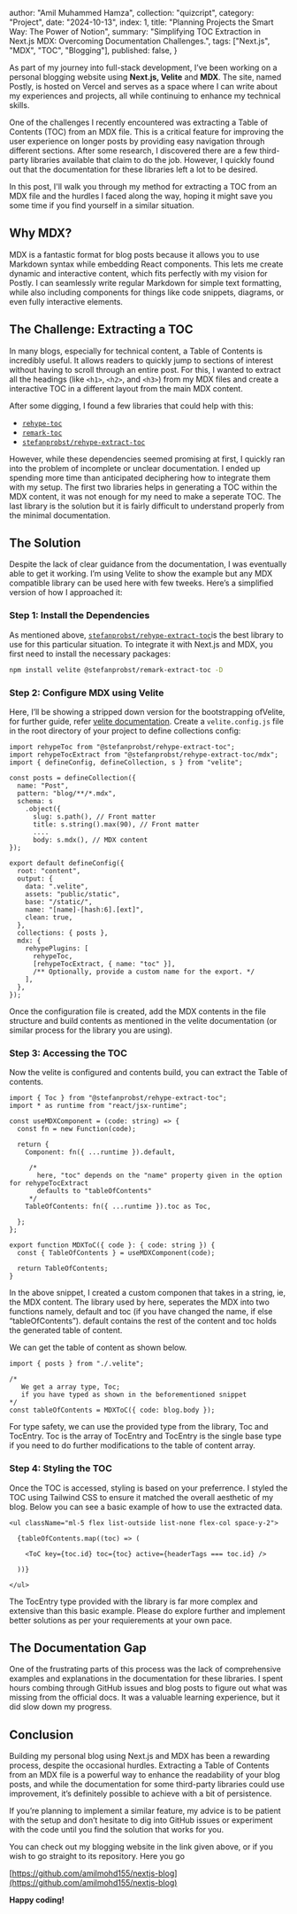   author: "Amil Muhammed Hamza",
  collection: "quizcript",
  category: "Project",
  date: "2024-10-13",
  index: 1,
  title: "Planning Projects the Smart Way: The Power of Notion",
  summary: "Simplifying TOC Extraction in Next.js MDX: Overcoming Documentation Challenges.",
  tags: ["Next.js", "MDX", "TOC", "Blogging"],
  published: false,
}


As part of my journey into full-stack development, I’ve been working on a personal blogging website using **Next.js, Velite** and **MDX**. The site, named Postly, is hosted on Vercel and serves as a space where I can write about my experiences and projects, all while continuing to enhance my technical skills.

One of the challenges I recently encountered was extracting a Table of Contents (TOC) from an MDX file. This is a critical feature for improving the user experience on longer posts by providing easy navigation through different sections. After some research, I discovered there are a few third-party libraries available that claim to do the job. However, I quickly found out that the documentation for these libraries left a lot to be desired.

In this post, I'll walk you through my method for extracting a TOC from an MDX file and the hurdles I faced along the way, hoping it might save you some time if you find yourself in a similar situation.

## **Why MDX?**

MDX is a fantastic format for blog posts because it allows you to use Markdown syntax while embedding React components. This lets me create dynamic and interactive content, which fits perfectly with my vision for Postly. I can seamlessly write regular Markdown for simple text formatting, while also including components for things like code snippets, diagrams, or even fully interactive elements.

## The Challenge: Extracting a TOC

In many blogs, especially for technical content, a Table of Contents is incredibly useful. It allows readers to quickly jump to sections of interest without having to scroll through an entire post. For this, I wanted to extract all the headings (like `<h1>`, `<h2>`, and `<h3>`) from my MDX files and create a interactive TOC in a different layout from the main MDX content.

After some digging, I found a few libraries that could help with this:

* [`rehype-toc`](https://www.npmjs.com/package/rehype-toc)
* [`remark-toc`](https://www.npmjs.com/package/remark-toc)
* [`stefanprobst/rehype-extract-toc`](https://www.npmjs.com/package/@stefanprobst/rehype-extract-toc)

However, while these dependencies seemed promising at first, I quickly ran into the problem of incomplete or unclear documentation. I ended up spending more time than anticipated deciphering how to integrate them with my setup. The first two libraries helps in generating a TOC within the MDX content, it was not enough for my need to make a seperate TOC. The last library is the solution but it is fairly difficult to understand properly from the minimal documentation.

## The Solution

Despite the lack of clear guidance from the documentation, I was eventually able to get it working. I’m using Velite to show the example but any MDX compatible library can be used here with few tweeks. Here’s a simplified version of how I approached it:

### Step 1: Install the Dependencies

As mentioned above, [`stefanprobst/rehype-extract-toc`](https://www.npmjs.com/package/@stefanprobst/rehype-extract-toc)is the best library to use for this particular situation. To integrate it with Next.js and MDX, you first need to install the necessary packages:

```sh
npm install velite @stefanprobst/remark-extract-toc -D
```

### Step 2: Configure MDX using Velite

Here, I’ll be showing a stripped down version for the bootstrapping ofVelite, for further guide, refer [velite documentation](https://velite.js.org/guide/quick-start). Create a `velite.config.js` file in the root directory of your project to define collections config:



```tsx
import rehypeToc from "@stefanprobst/rehype-extract-toc";
import rehypeTocExtract from "@stefanprobst/rehype-extract-toc/mdx";
import { defineConfig, defineCollection, s } from "velite";

const posts = defineCollection({
  name: "Post",
  pattern: "blog/**/*.mdx",
  schema: s
    .object({
      slug: s.path(), // Front matter
      title: s.string().max(90), // Front matter
      ....
      body: s.mdx(), // MDX content
});

export default defineConfig({
  root: "content",
  output: {
    data: ".velite",
    assets: "public/static",
    base: "/static/",
    name: "[name]-[hash:6].[ext]",
    clean: true,
  },
  collections: { posts },
  mdx: {
    rehypePlugins: [
      rehypeToc,
      [rehypeTocExtract, { name: "toc" }], 
      /** Optionally, provide a custom name for the export. */
    ],
  },
});
```



Once the configuration file is created, add the MDX contents in the file structure and build contents as mentioned in the velite documentation (or similar process for the library you are using).

### Step 3: Accessing the TOC

Now the velite is configured and contents build, you can extract the Table of contents.



```tsx
import { Toc } from "@stefanprobst/rehype-extract-toc";
import * as runtime from "react/jsx-runtime";

const useMDXComponent = (code: string) => {
  const fn = new Function(code);

  return {
    Component: fn({ ...runtime }).default,

     /* 
       here, "toc" depends on the "name" property given in the option for rehypeTocExtract
       defaults to "tableOfContents"
     */
    TableOfContents: fn({ ...runtime }).toc as Toc, 
    
  };
};

export function MDXToC({ code }: { code: string }) {
  const { TableOfContents } = useMDXComponent(code);

  return TableOfContents;
}
```



In the above snippet, I created a custom componen that takes in a string, ie, the MDX content. The library used by here, seperates the MDX into two functions namely, default and toc (if you have changed the name, if else “tableOfContents”). default contains the rest of the content and toc holds the generated table of content.

We can get the table of content as shown below.



```tsx
import { posts } from "./.velite";

/* 
   We get a array type, Toc; 
   if you have typed as shown in the beforementioned snippet
*/
const tableOfContents = MDXToC({ code: blog.body }); 
```



For type safety, we can use the provided type from the library, Toc and TocEntry. Toc is the array of TocEntry and TocEntry is the single base type if you need to do further modifications to the table of content array.

### Step 4: Styling the TOC

Once the TOC is accessed, styling is based on your preferrence. I styled the TOC using Tailwind CSS to ensure it matched the overall aesthetic of my blog. Below you can see a basic example of how to use the extracted data.



```tsx
<ul className="ml-5 flex list-outside list-none flex-col space-y-2">

  {tableOfContents.map((toc) => (

    <ToC key={toc.id} toc={toc} active={headerTags === toc.id} />

  ))}

</ul>
```



The TocEntry type provided with the library is far more complex and extensive than this basic example. Please do explore further and implement better solutions as per your requierements at your own pace.

## The Documentation Gap

One of the frustrating parts of this process was the lack of comprehensive examples and explanations in the documentation for these libraries. I spent hours combing through GitHub issues and blog posts to figure out what was missing from the official docs. It was a valuable learning experience, but it did slow down my progress.

## Conclusion

Building my personal blog using Next.js and MDX has been a rewarding process, despite the occasional hurdles. Extracting a Table of Contents from an MDX file is a powerful way to enhance the readability of your blog posts, and while the documentation for some third-party libraries could use improvement, it’s definitely possible to achieve with a bit of persistence.

If you’re planning to implement a similar feature, my advice is to be patient with the setup and don’t hesitate to dig into GitHub issues or experiment with the code until you find the solution that works for you.

You can check out my blogging website in the link given above, or if you wish to go straight to its repository. Here you go

[https://github.com/amilmohd155/nextjs-blog](https://github.com/amilmohd155/nextjs-blog)

**Happy coding!**